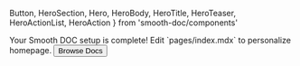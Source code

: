   Button,
  HeroSection,
  Hero,
  HeroBody,
  HeroTitle,
  HeroTeaser,
  HeroActionList,
  HeroAction
} from 'smooth-doc/components'

<HeroSection>
  <Hero>
    <HeroBody>
      <HeroTitle>Your Smooth DOC setup is complete!</HeroTitle>
      <HeroTeaser>Edit `pages/index.mdx` to personalize homepage.</HeroTeaser>
      <HeroActionList>
        <HeroAction>
          <Button variant="neutral" forwardedAs="a" href="/docs/">
            Browse Docs
          </Button>
        </HeroAction>
      </HeroActionList>
    </HeroBody>
  </Hero>
</HeroSection>
